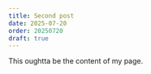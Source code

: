 ```yaml
---
title: Second post
date: 2025-07-20
order: 20250720
draft: true
---
```


This oughtta be the content of my page.